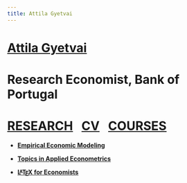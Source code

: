 ```yaml
---
title: Attila Gyetvai
---
```

<h1 class=name>   <a class=text1 href="/"> Attila Gyetvai </a> </h1>
<h1 class=affil>  Research Economist, Bank of Portugal </h1>
<h1 class=navbar> <a class=text1 href="research">RESEARCH</a>&nbsp;&nbsp;
  <a class=text1 href="CV_AttilaGyetvai.pdf">CV</a>&nbsp;&nbsp;
  <a class=text1 href="courses">COURSES</a></h1>


<ul>
  <li> 
    <p> 
      <a class=text1 href="https://github.com/agyetvai/empirical_econ_modeling_g"><b>Empirical Economic Modeling</b></a> </br>
    </p>
  </li>
  
  <li> 
    <p> 
      <a class=text1 href="https://github.com/agyetvai/applied_metrics_u"><b>Topics in Applied Econometrics</b></a> </br>
    </p>
  </li>
  
  <li> 
    <p> 
      <a class=text1 href="https://github.com/agyetvai/LaTeX4Econ"><b>L<span style="text-transform: uppercase; font-size: 0.75em; vertical-align: 0.25em; margin-left: -0.36em; margin-right: -0.15em; line-height: 1ex;">a</span>T<span style="text-transform: uppercase; vertical-align: -0.25em; margin-left: -0.1667em; margin-right: -0.125em; line-height: 1ex;">e</span>X for Economists</b></a> </br>
    </p>
  </li>

</ul>

